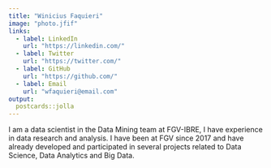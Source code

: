 ```yaml
---
title: "Winicius Faquieri"
image: "photo.jfif"
links:
  - label: LinkedIn
    url: "https://linkedin.com/"
  - label: Twitter
    url: "https://twitter.com/"
  - label: GitHub
    url: "https://github.com/"
  - label: Email
    url: "wfaquieri@email.com"
output:
  postcards::jolla
---
```

 
I am a data scientist in the Data Mining team at FGV-IBRE, I have experience in data research and analysis. I have been at FGV since 2017 and have already developed and participated in several projects related to Data Science, Data Analytics and Big Data.
